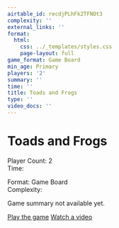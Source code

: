```yaml
---
airtable_id: recdjPLhFk2TFNOt3
complexity: ''
external_links: ''
format:
  html:
    css: ../_templates/styles.css
    page-layout: full
game_format: Game Board
min_age: Primary
players: '2'
summary: ''
time: ''
title: Toads and Frogs
type: ''
video_docs: ''
---
```


# Toads and Frogs

:::{.game-info-box}
:::{.game-stats}
:::{.left-stats}
Player Count: 2  
Time: 
:::
:::{.right-stats}
Format: Game Board  
Complexity: 
:::
:::
:::

Game summary not available yet.

:::{.game-actions}
<a href="#" class="btn btn-play"><i class="fa fa-gamepad"></i> Play the game</a>
<a href="#" class="btn btn-watch"><i class="fa fa-video"></i> Watch a video</a>
:::